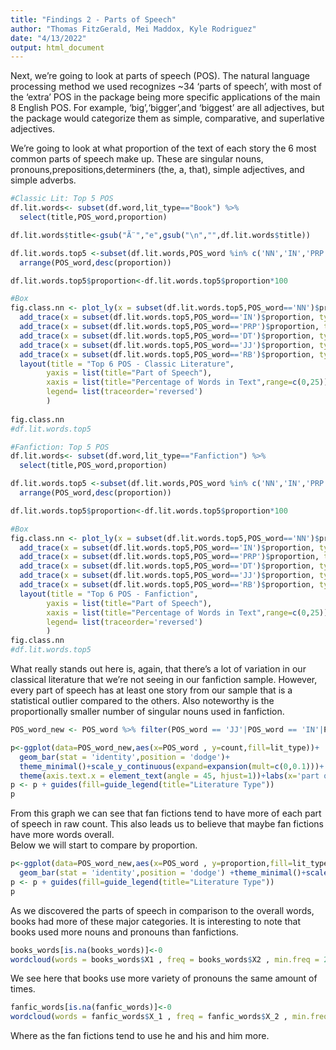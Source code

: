 ---
title: "Findings 2 - Parts of Speech"
author: "Thomas FitzGerald, Mei Maddox, Kyle Rodriguez"
date: "4/13/2022"
output: html_document
---

Next, we're going to look at parts of speech (POS).  The natural language processing method we used recognizes ~34 'parts of speech', with most of the 'extra' POS in the package being more specific applications of the main 8 English POS.  For example, 'big','bigger',and 'biggest' are all adjectives, but the package would categorize them as simple, comparative, and superlative adjectives.

We're going to look at what proportion of the text of each story the 6 most common parts of speech make up.  These are singular nouns, pronouns,prepositions,determiners (the, a, that), simple adjectives, and simple adverbs.

```{r, echo=FALSE}
#Classic Lit: Top 5 POS
df.lit.words<- subset(df.word,lit_type=="Book") %>%
  select(title,POS_word,proportion)

df.lit.words$title<-gsub("Ã¨","e",gsub("\n","",df.lit.words$title))

df.lit.words.top5 <-subset(df.lit.words,POS_word %in% c('NN','IN','PRP','DT','JJ','RB')) %>%
  arrange(POS_word,desc(proportion))

df.lit.words.top5$proportion<-df.lit.words.top5$proportion*100

#Box
fig.class.nn <- plot_ly(x = subset(df.lit.words.top5,POS_word=='NN')$proportion, type = "box", quartilemethod="linear", name="Singular Nouns") %>%
  add_trace(x = subset(df.lit.words.top5,POS_word=='IN')$proportion, type = "box", quartilemethod="linear", name="Preposition") %>%
  add_trace(x = subset(df.lit.words.top5,POS_word=='PRP')$proportion, type = "box", quartilemethod="linear", name="Pronouns") %>%
  add_trace(x = subset(df.lit.words.top5,POS_word=='DT')$proportion, type = "box", quartilemethod="linear", name="Determiners") %>%
  add_trace(x = subset(df.lit.words.top5,POS_word=='JJ')$proportion, type = "box", quartilemethod="linear", name="Adjectives") %>%
  add_trace(x = subset(df.lit.words.top5,POS_word=='RB')$proportion, type = "box", quartilemethod="linear", name="Adverb") %>%
  layout(title = "Top 6 POS - Classic Literature",
        yaxis = list(title="Part of Speech"),
        xaxis = list(title="Percentage of Words in Text",range=c(0,25)),
        legend= list(traceorder='reversed')
        )
        
fig.class.nn
#df.lit.words.top5
```
```{r, echo=FALSE}
#Fanfiction: Top 5 POS
df.lit.words<- subset(df.word,lit_type=="Fanfiction") %>%
  select(title,POS_word,proportion)

df.lit.words.top5 <-subset(df.lit.words,POS_word %in% c('NN','IN','PRP','DT','JJ','RB')) %>%
  arrange(POS_word,desc(proportion))

df.lit.words.top5$proportion<-df.lit.words.top5$proportion*100

#Box
fig.class.nn <- plot_ly(x = subset(df.lit.words.top5,POS_word=='NN')$proportion, type = "box", quartilemethod="linear", name="Singular Nouns") %>%
  add_trace(x = subset(df.lit.words.top5,POS_word=='IN')$proportion, type = "box", quartilemethod="linear", name="Preposition") %>%
  add_trace(x = subset(df.lit.words.top5,POS_word=='PRP')$proportion, type = "box", quartilemethod="linear", name="Pronouns") %>%
  add_trace(x = subset(df.lit.words.top5,POS_word=='DT')$proportion, type = "box", quartilemethod="linear", name="Determiners") %>%
  add_trace(x = subset(df.lit.words.top5,POS_word=='JJ')$proportion, type = "box", quartilemethod="linear", name="Adjectives") %>%
  add_trace(x = subset(df.lit.words.top5,POS_word=='RB')$proportion, type = "box", quartilemethod="linear", name="Adverb") %>%
  layout(title = "Top 6 POS - Fanfiction",
        yaxis = list(title="Part of Speech"),
        xaxis = list(title="Percentage of Words in Text",range=c(0,25)),
        legend= list(traceorder='reversed')
        )
fig.class.nn
#df.lit.words.top5
```
What really stands out here is, again, that there's a lot of variation in our classical literature that we're not seeing in our fanfiction sample.  However, every part of speech has at least one story from our sample that is a statistical outlier compared to the others.  Also noteworthy is the proportionally smaller number of singular nouns used in fanfiction.


```{r echo = FALSE}
POS_word_new <- POS_word %>% filter(POS_word == 'JJ'|POS_word == 'IN'|POS_word == 'NN'|POS_word == 'NNP'|POS_word == 'RB'|POS_word == 'VB'|POS_word == 'PRP') %>% mutate(POS_word=recode(POS_word,JJ='adjective',IN = 'preposition',NN= 'noun',NNP= 'proper_noun','RB'= 'adverb', VB = 'verb',PRP='pronoun'))
```

```{r echo = FALSE}
p<-ggplot(data=POS_word_new,aes(x=POS_word , y=count,fill=lit_type))+
  geom_bar(stat = 'identity',position = 'dodge')+
  theme_minimal()+scale_y_continuous(expand=expansion(mult=c(0,0.1)))+
  theme(axis.text.x = element_text(angle = 45, hjust=1))+labs(x='part of speech',y='count')
p <- p + guides(fill=guide_legend(title="Literature Type"))
p
```  

From this graph we can see that fan fictions tend to have more of each part of speech in raw count. This also leads us to believe that maybe fan fictions have more words overall.  
Below we will start to compare by proportion.  

```{r echo = FALSE}
p<-ggplot(data=POS_word_new,aes(x=POS_word , y=proportion,fill=lit_type))+
  geom_bar(stat = 'identity',position = 'dodge') +theme_minimal()+scale_y_continuous(expand=expansion(mult=c(0,0.1)))+theme(axis.text.x = element_text(angle = 45, hjust=1))+labs(x='part of speech',y='proportion')
p <- p + guides(fill=guide_legend(title="Literature Type"))
p
```
As we discovered the parts of speech in comparison to the overall words, books had more of these major categories. It is interesting to note that books used more nouns and pronouns than fanfictions.  

```{r echo = FALSE}
books_words[is.na(books_words)]<-0
wordcloud(words = books_words$X1 , freq = books_words$X2 , min.freq = 200,max.words=200, random.order=F, random.color = T, rot.per=0.35,colors=brewer.pal(8,'Dark2'))
```

We see here that books use more variety of pronouns the same amount of times.  

```{r echo = FALSE}
fanfic_words[is.na(fanfic_words)]<-0
wordcloud(words = fanfic_words$X_1 , freq = fanfic_words$X_2 , min.freq = 200,max.words=200, random.order=F,random.color = T, rot.per=0.35,colors=brewer.pal(8,'Dark2'))
```

Where as the fan fictions tend to use he and his and him more.  